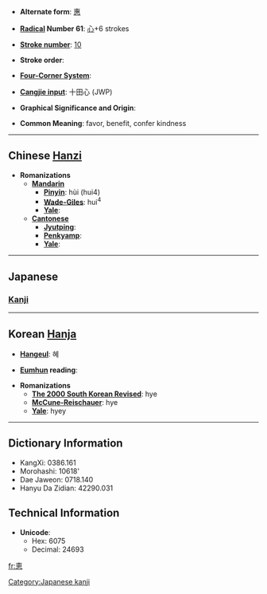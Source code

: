* '''Alternate form''': [[惠]]

* '''[[Wiktionary:Chinese radical index| Radical]] Number 61''': [[Wiktionary:Chinese radical index 心|心]]+6 strokes

* '''[[Wiktionary:Chinese total strokes index|Stroke number]]''': [[Wiktionary:Chinese total strokes index 10|10]]

* '''Stroke order''': 

* '''[[Wiktionary:Chinese four corner index|Four-Corner System]]''': 

* '''[[Wiktionary:Chinese Cangjie index|Cangjie input]]''': 十田心 (JWP)

* '''Graphical Significance and Origin''': 

* '''Common Meaning''': favor, benefit, confer kindness

----

== Chinese [[Hanzi]] ==

* '''Romanizations'''
** '''[[Mandarin]]'''
*** '''[[Pinyin]]''': hùi (hui4)
*** '''[[Wade-Giles]]''': hui<sup>4</sup>
*** '''[[Yale]]''': 
** '''[[Cantonese]]'''
*** '''[[Jyutping]]''':
*** '''[[Penkyamp]]''': 
*** '''[[Yale]]''': 


----

== Japanese == 
=== [[Kanji]] ===
{{kanji
|[[けい]] (kei), [[え]] (e)
|[[めぐむ]] (megumu), [[めぐみ]] (megumi)
|grade=c}}

----

== Korean [[Hanja]] ==

* '''[[Hangeul]]''': 혜

* '''[[Eumhun]] reading''': 

* '''Romanizations'''
** '''[[The 2000 South Korean Revised Romanization|The 2000 South Korean Revised]]''': hye
** '''[[McCune-Reischauer]]''': hye
** '''[[Yale]]''': hyey

----

== Dictionary Information ==

* KangXi: 0386.161
* Morohashi: 10618'
* Dae Jaweon: 0718.140
* Hanyu Da Zidian: 42290.031

== Technical Information ==

* '''Unicode''':
** Hex: 6075
** Decimal: 24693

[[Category:Japanese kanji]]

[[fr:恵]]